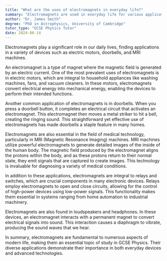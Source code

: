 ```yaml
---
title: "What are the uses of electromagnets in everyday life?"
summary: "Electromagnets are used in everyday life for various applications, including electric motors, doorbells, and MRI machines."
author: "Dr. James Smith"
degree: "PhD in Astrophysics, University of Cambridge"
tutor_type: "GCSE Physics Tutor"
date: 2024-06-14
---
```


Electromagnets play a significant role in our daily lives, finding applications in a variety of devices such as electric motors, doorbells, and MRI machines.

An electromagnet is a type of magnet where the magnetic field is generated by an electric current. One of the most prevalent uses of electromagnets is in electric motors, which are integral to household appliances like washing machines, fans, and vacuum cleaners. In these motors, electromagnets convert electrical energy into mechanical energy, enabling the devices to perform their intended functions.

Another common application of electromagnets is in doorbells. When you press a doorbell button, it completes an electrical circuit that activates an electromagnet. This electromagnet then moves a metal striker to hit a bell, creating the ringing sound. This straightforward yet effective use of electromagnets has made doorbells a staple feature in many homes.

Electromagnets are also essential in the field of medical technology, particularly in MRI (Magnetic Resonance Imaging) machines. MRI machines utilize powerful electromagnets to generate detailed images of the inside of the human body. The magnetic field produced by the electromagnet aligns the protons within the body, and as these protons return to their normal state, they emit signals that are captured to create images. This technology is invaluable for diagnosing a variety of medical conditions.

In addition to these applications, electromagnets are integral to relays and switches, which are crucial components in many electronic devices. Relays employ electromagnets to open and close circuits, allowing for the control of high-power devices using low-power signals. This functionality makes them essential in systems ranging from home automation to industrial machinery.

Electromagnets are also found in loudspeakers and headphones. In these devices, an electromagnet interacts with a permanent magnet to convert electrical signals into sound. This interaction causes a diaphragm to vibrate, producing the sound waves that we hear.

In summary, electromagnets are fundamental to numerous aspects of modern life, making them an essential topic of study in GCSE Physics. Their diverse applications demonstrate their importance in both everyday devices and advanced technologies.
    